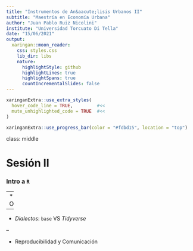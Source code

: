```yaml
---
title: "Instrumentos de An&aacute;lisis Urbanos II"
subtitle: "Maestría en Economía Urbana"
author: "Juan Pablo Ruiz Nicolini"
institute: "Universidad Torcuato Di Tella"
date: "15/06/2021"
output:
  xaringan::moon_reader:
    css: styles.css
    lib_dir: libs
    nature:
      highlightStyle: github
      highlightLines: true
      highlightSpans: true
      countIncrementalSlides: false
---
```




```r
xaringanExtra::use_extra_styles(
  hover_code_line = TRUE,         #<<
  mute_unhighlighted_code = TRUE  #<<
)

xaringanExtra::use_progress_bar(color = "#fdbd15", location = "top")

```

class: middle


# Sesión II 

### Intro a `R` 

--
* Organización

--

* _Dialectos_: `base` VS _Tidyverse_

--

* Reproducibilidad y Comunicación
